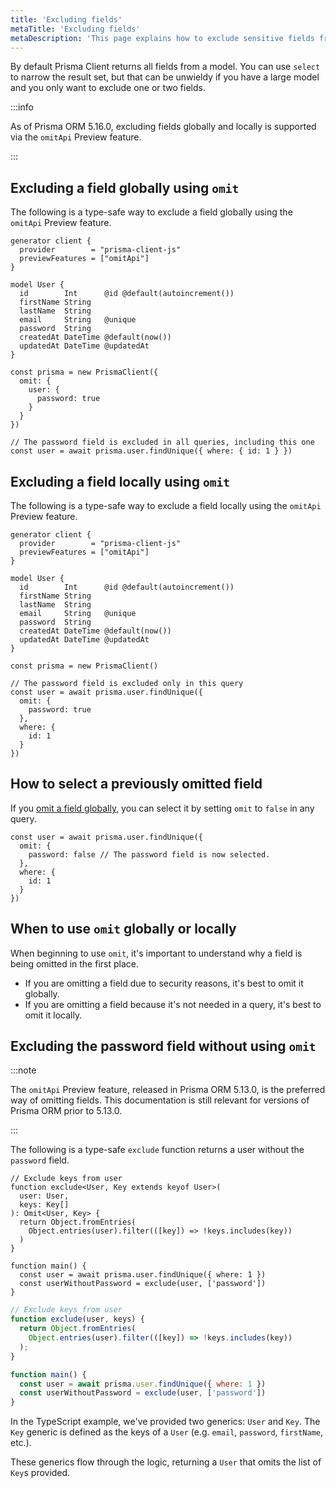 ```yaml
---
title: 'Excluding fields'
metaTitle: 'Excluding fields'
metaDescription: 'This page explains how to exclude sensitive fields from Prisma Client'
---
```


By default Prisma Client returns all fields from a model. You can use `select` to narrow the result set, but that can be unwieldy if you have a large model and you only want to exclude one or two fields.

:::info

As of Prisma ORM 5.16.0, excluding fields globally and locally is supported via the `omitApi` Preview feature.

:::

## Excluding a field globally using `omit`

The following is a type-safe way to exclude a field globally using the `omitApi` Preview feature.

<TabbedContent code>

<TabItem value="Schema">

```prisma
generator client {
  provider        = "prisma-client-js"
  previewFeatures = ["omitApi"]
}

model User {
  id        Int      @id @default(autoincrement())
  firstName String
  lastName  String
  email     String   @unique
  password  String
  createdAt DateTime @default(now())
  updatedAt DateTime @updatedAt
}
```

</TabItem>

<TabItem value="Code">

```tsx
const prisma = new PrismaClient({
  omit: {
    user: {
      password: true
    }
  }
})

// The password field is excluded in all queries, including this one
const user = await prisma.user.findUnique({ where: { id: 1 } })
```

</TabItem>

</TabbedContent>

## Excluding a field locally using `omit`

The following is a type-safe way to exclude a field locally using the `omitApi` Preview feature.

<TabbedContent code>

<TabItem value="Schema">

```prisma
generator client {
  provider        = "prisma-client-js"
  previewFeatures = ["omitApi"]
}

model User {
  id        Int      @id @default(autoincrement())
  firstName String
  lastName  String
  email     String   @unique
  password  String
  createdAt DateTime @default(now())
  updatedAt DateTime @updatedAt
}
```

</TabItem>

<TabItem value="Code">

```tsx
const prisma = new PrismaClient()

// The password field is excluded only in this query
const user = await prisma.user.findUnique({
  omit: {
    password: true
  },
  where: { 
    id: 1 
  } 
})
```

</TabItem>

</TabbedContent>

## How to select a previously omitted field

If you [omit a field globally](#excluding-a-field-globally-using-omit), you can select it by setting `omit` to `false` in any query.

```tsx
const user = await prisma.user.findUnique({
  omit: {
    password: false // The password field is now selected.
  },
  where: {
    id: 1
  }
})
```

## When to use `omit` globally or locally

When beginning to use `omit`, it's important to understand why a field is being omitted in the first place. 

- If you are omitting a field due to security reasons, it's best to omit it globally. 
- If you are omitting a field because it's not needed in a query, it's best to omit it locally.

## Excluding the password field without using `omit`

:::note

The `omitApi` Preview feature, released in Prisma ORM 5.13.0, is the preferred way of omitting fields.
This documentation is still relevant for versions of Prisma ORM prior to 5.13.0.

:::

The following is a type-safe `exclude` function returns a user without the `password` field.

<TabbedContent code>

<TabItem value="TypeScript">

```tsx
// Exclude keys from user
function exclude<User, Key extends keyof User>(
  user: User,
  keys: Key[]
): Omit<User, Key> {
  return Object.fromEntries(
    Object.entries(user).filter(([key]) => !keys.includes(key))
  )
}

function main() {
  const user = await prisma.user.findUnique({ where: 1 })
  const userWithoutPassword = exclude(user, ['password'])
}
```

</TabItem>

<TabItem value="JavaScript">

```js
// Exclude keys from user
function exclude(user, keys) {
  return Object.fromEntries(
    Object.entries(user).filter(([key]) => !keys.includes(key))
  );
}

function main() {
  const user = await prisma.user.findUnique({ where: 1 })
  const userWithoutPassword = exclude(user, ['password'])
}
```

</TabItem>

</TabbedContent>

In the TypeScript example, we've provided two generics: `User` and `Key`. The `Key` generic is defined as the keys of a `User` (e.g. `email`, `password`, `firstName`, etc.).

These generics flow through the logic, returning a `User` that omits the list of `Key`s provided.
